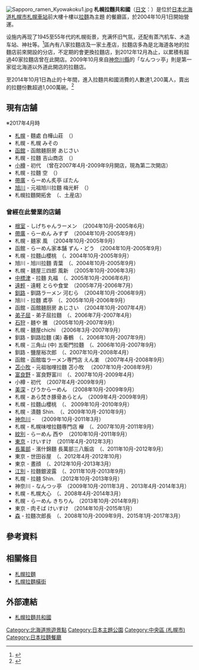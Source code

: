 [[File:Sapporo_ramen_Kyowakoku1.jpg|thumb]]
'''札幌拉麵共和國'''（[[日文|日文]]：'''{{lang|ja|札幌ら〜めん共和国}}'''）是位於[[日本|日本]][[北海道|北海道]][[札幌市|札幌市]][[札幌車站|札幌車站]]前{{tsl|ja|札幌エスタ|札幌ESTA}}大樓十樓以[[拉麵|拉麵]]為主題 的餐廳區，於2004年10月1日開始營運。

设施内再现了1945至55年代的札幌街景，充满怀旧气氛，还配有蒸汽机车、木造车站、神社等。<ref>{{Cite web| url=http://www.sapporo-esta.jp/page/ramen/about_map.html| title=館內Map| publisher=札幌拉麵共和國| language=ja| accessdate=2016-01-14| archive-date=2021-01-17| archive-url=https://web.archive.org/web/20210117002707/http://www.sapporo-esta.jp/page/ramen/about_map.html| dead-url=no}}</ref>區內有八家拉麵店及一家土產店，拉麵店多為是北海道各地的拉麵店前來開設的分店，不定期的會更換拉麵店，到2012年12月為止，以累積有超過40家拉麵店曾在此開店。2009年10月來自[[神奈川縣|神奈川縣]]的「なんつッ亭」則是第一家從北海道以外道此開店的拉麵店。

至2014年10月1日為止的十年間，進入拉麵共和國消費的人數達1,200萬人，賣出的拉麵份數超過1,000萬碗。<ref>{{Cite web| url=http://www.sapporo-esta.jp/page/ramen/about_index.html| title=關於拉麵共和國| publisher=札幌拉麵共和國| language=ja| accessdate=2016-01-14| archive-date=2017-08-10| archive-url=https://web.archive.org/web/20170810205000/http://www.sapporo-esta.jp/page/ramen/about_index.html| dead-url=no}}</ref>

== 現有店舗 ==
※2017年4月時
* [[札幌市|札幌]] - 麵處 白樺山莊　（{{lang|ja|麺処 白樺山荘}}）
* 札幌 - 札幌 みその
* [[函館市|函館]] - 函館麺厨房 あじさい
* 札幌 - 拉麵 吉山商店　（{{lang|ja|らーめん 吉山商店}}）
* [[小樽市|小樽]] - 初代　（曾在2007年4月-2009年9月開店，現為第二次開店）
* 札幌 - 拉麵 空　（{{lang|ja|ラーメン 空（そら）}}）
* [[帶廣市|帶廣]] - らーめん炙亭 ぼたん
* [[旭川市|旭川]] - 元祖旭川拉麵 梅光軒　（{{lang|ja|元祖旭川ラーメン 梅光軒}}）
* 札幌拉麵開拓舍　（{{lang|ja|札幌ら〜めん開拓舎}}、土産店）

=== 曾經在此營業的店鋪===
* [[根室市|根室]] - しげちゃんラーメン　（2004年10月-2005年6月）
* [[帶廣市|帶廣]] - らーめん みすず　（2004年10月-2005年9月）
* 札幌 - 麺家 風　（2004年10月-2005年9月）
* 函館 - らーめん家本舗 ずん・どう　（2004年10月-2005年9月）
* 札幌 - 拉麵山櫻桃　（{{lang|ja|らーめん山桜桃 }}、2004年10月-2005年9月）
* 旭川 - 旭川拉麵 青葉　（{{lang|ja|旭川らぅめん 青葉}}、2004年10月-2005年9月）
* 札幌 - 麺屋三四郎 風新　（2005年10月-2006年3月）
* [[中標津町|中標津]] - 拉麵 丸福　（{{lang|Ja|ラーメン 丸福}}、2005年10月-2006年6月）
* [[遠輕町|遠輕]] - 遠軽 とらや食堂　（2005年7月-2006年7月）
* [[釧路市|釧路]] - 釧路ラーメン 河むら　（2004年10月-2006年9月）
* 旭川 - 拉麵 鳶亭　（{{lang|ja|らーめん 鳶亭}}、2005年10月-2006年9月）
* 函館 - 函館麺厨房 あじさい　（2004年10月-2007年4月）
* [[弟子屈町|弟子屈]] - 弟子屈拉麵　（{{lang|ja|弟子屈ラーメン}}、2006年7月-2007年4月）
* [[石狩市|石狩]] - 麺や 雅　（2005年10月-2007年9月）
* 札幌 - 麺屋chichi　（2006年3月-2007年9月）
* 釧路 - 釧路拉麵 (美) 春鶴　（{{lang|Ja|釧路らーめん (美) 春鶴}}、2006年10月-2007年9月）
* 札幌 - 三角山 (中) 五衛門拉麵　（{{lang|Ja|三角山 (中) 五衛門ラーメン}}、2006年10月-2007年9月）
* 釧路 - 鹽屋裕次郎　（{{lang|ja|塩屋ゆうじろう}}、2007年10月-2008年4月）
* 函館 - 函館塩ラーメン専門店 えん楽　（2007年4月-2008年9月）
* [[苫小牧市|苫小牧]] - 元祖咖哩拉麵 苫小牧 {{tsl|ja|味の大王|味之大王}}　（2007年10月-2008年9月）
* [[富良野市|富良野]] - 富良野富川　（{{lang|ja|富良野とみ川}}、2007年10月-2009年4月）
* 小樽 - 初代　（2007年4月-2009年9月）
* [[美深町|美深]] - ぴうからーめん　（2008年10月-2009年9月）
* 札幌 - あら焚き豚骨あらとん　（2009年4月-2009年9月）
* 札幌 - 拉麵山櫻桃　（{{lang|ja|らーめん山桜桃 }}、 2009年10月-2010年9月）
* 札幌 - 漬麵 Shin.　（{{lang|ja|つけめん Shin.}}、2009年10月-2010年9月）
* [[神奈川縣|神奈川]] - {{tsl|ja|なんつッ亭}}　（2009年10月-2011年3月）
* 札幌 - 札幌味噌拉麵専門店 櫸　（{{lang|ja|札幌味噌ラーメン専門店 けやき}}、2007年10月-2011年9月）
* [[紋別市|紋別]] - らーめん 西や　（2010年10月-2011年9月）
* [[東京都|東京]] - けいすけ　（2011年4月-2012年3月）
* [[長萬部町|長萬部]] - 濱什錦麵 長萬部三八飯店　（{{lang|Ja|浜チャンポン 長万部三八飯店}}、2011年10月-2012年9月）
* 東京 - 世田谷屋　（{{lang|ja|せたが屋}}、2012年4月-2012年10月）
* 東京 - 晝顔　（{{lang|ja|ひるがお}}、2012年10月-2013年3月）
* [[江別市|江別]] - 拉麵銀波露　（{{lang|Ja|らぁめん銀波露}}、2011年10月-2013年9月）
* 札幌 - 拉麺 Shin.　（2012年10月-2013年9月）
* 神奈川 - なんつッ亭　（2009年10月-2011年3月 、2013年4月-2014年3月）
* 札幌 - 札幌大心　（{{lang|ja|さっぽろ大心}}、2008年4月-2014年3月）
* 札幌 - らーめん きちりん　（2013年10月-2014年9月）
* 東京 - 肉そば けいすけ　（2014年10月-2015年1月）
* [[森町_(北海道)|森]] - 拉麵次郎長　（{{lang|ja|ラーメン次郎長}}、2008年10月-2009年9月、2015年1月-2017年3月）

== 參考資料 ==
{{Reflist}}

== 相關條目 ==
* [[札幌拉麵|札幌拉麵]]
* [[札幌拉麵橫街|札幌拉麵橫街]]

== 外部連結 ==
* {{Ja}} [http://www.sapporo-esta.jp/ramen/ 札幌拉麵共和國] {{Wayback|url=http://www.sapporo-esta.jp/ramen/ |date=20210115082442 }}

{{DEFAULTSORT:Sappororamenkyuwakoku}}
[[Category:北海道旅遊景點|Category:北海道旅遊景點]]
[[Category:日本主題公園|Category:日本主題公園]]
[[Category:中央區_(札幌市)|Category:中央區 (札幌市)]]
[[Category:日本拉麵餐廳|Category:日本拉麵餐廳]]
